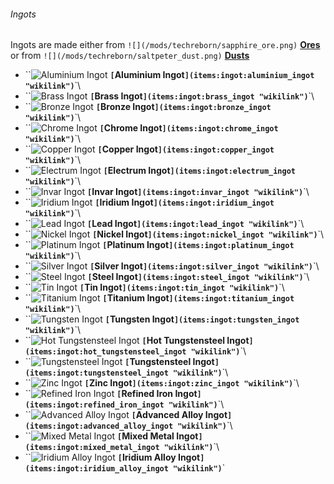 ###### Ingots

Ingots are made either from
`![](/mods/techreborn/sapphire_ore.png)`
**[Ores](world_generation:ore "wikilink")** or from
`![](/mods/techreborn/saltpeter_dust.png)`
**[Dusts](items:dust "wikilink")**

* ``![Aluminium Ingot](/mods/techreborn/aluminium_ingot.png) **`[`Aluminium Ingot`](items:ingot:aluminium_ingot "wikilink")`**`\
* ``![Brass Ingot](/mods/techreborn/brass_ingot.png) **`[`Brass Ingot`](items:ingot:brass_ingot "wikilink")`**`\
* ``![Bronze Ingot](/mods/techreborn/bronze_ingot.png) **`[`Bronze Ingot`](items:ingot:bronze_ingot "wikilink")`**`\
* ``![Chrome Ingot](/mods/techreborn/chrome_ingot.png) **`[`Chrome Ingot`](items:ingot:chrome_ingot "wikilink")`**`\
* ``![Copper Ingot](/mods/techreborn/copper_ingot.png) **`[`Copper Ingot`](items:ingot:copper_ingot "wikilink")`**`\
* ``![Electrum Ingot](/mods/techreborn/electrum_ingot.png) **`[`Electrum Ingot`](items:ingot:electrum_ingot "wikilink")`**`\
* ``![Invar Ingot](/mods/techreborn/invar_ingot.png) **`[`Invar Ingot`](items:ingot:invar_ingot "wikilink")`**`\
* ``![Iridium Ingot](/mods/techreborn/iridium_ingot.png) **`[`Iridium Ingot`](items:ingot:iridium_ingot "wikilink")`**`\
* ``![Lead Ingot](/mods/techreborn/lead_ingot.png) **`[`Lead Ingot`](items:ingot:lead_ingot "wikilink")`**`\
* ``![Nickel Ingot](/mods/techreborn/nickel_ingot.png) **`[`Nickel Ingot`](items:ingot:nickel_ingot "wikilink")`**`\
* ``![Platinum Ingot](/mods/techreborn/platinum_ingot.png) **`[`Platinum Ingot`](items:ingot:platinum_ingot "wikilink")`**`\
* ``![Silver Ingot](/mods/techreborn/silver_ingot.png) **`[`Silver Ingot`](items:ingot:silver_ingot "wikilink")`**`\
* ``![Steel Ingot](/mods/techreborn/steel_ingot.png) **`[`Steel Ingot`](items:ingot:steel_ingot "wikilink")`**`\
* ``![Tin Ingot](/mods/techreborn/tin_ingot.png) **`[`Tin Ingot`](items:ingot:tin_ingot "wikilink")`**`\
* ``![Titanium Ingot](/mods/techreborn/titanium_ingot.png) **`[`Titanium Ingot`](items:ingot:titanium_ingot "wikilink")`**`\
* ``![Tungsten Ingot](/mods/techreborn/tungsten_ingot.png) **`[`Tungsten Ingot`](items:ingot:tungsten_ingot "wikilink")`**`\
* ``![Hot Tungstensteel Ingot](/mods/techreborn/hot_tungstensteel_ingot.png) **`[`Hot Tungstensteel Ingot`](items:ingot:hot_tungstensteel_ingot "wikilink")`**`\
* ``![Tungstensteel Ingot](/mods/techreborn/tungstensteel_ingot.png) **`[`Tungstensteel Ingot`](items:ingot:tungstensteel_ingot "wikilink")`**`\
* ``![Zinc Ingot](/mods/techreborn/zinc_ingot.png) **`[`Zinc Ingot`](items:ingot:zinc_ingot "wikilink")`**`\
* ``![Refined Iron Ingot](/mods/techreborn/refined_iron_ingot.png) **`[`Refined Iron Ingot`](items:ingot:refined_iron_ingot "wikilink")`**`\
* ``![Advanced Alloy Ingot](/mods/techreborn/advanced_alloy_ingot.png) **`[`Advanced Alloy Ingot`](items:ingot:advanced_alloy_ingot "wikilink")`**`\
* ``![Mixed Metal Ingot](/mods/techreborn/mixed_metal_ingot.png) **`[`Mixed Metal Ingot`](items:ingot:mixed_metal_ingot "wikilink")`**`\
* ``![Iridium Alloy Ingot](/mods/techreborn/iridium_alloy_ingot.png) **`[`Iridium Alloy Ingot`](items:ingot:iridium_alloy_ingot "wikilink")`**`
